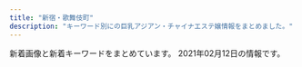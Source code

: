 ```yaml
---
title: "新宿・歌舞伎町"
description: "キーワード別にの巨乳アジアン・チャイナエステ嬢情報をまとめました。"
---
```


新着画像と新着キーワードをまとめています。
2021年02月12日の情報です。

<DmmAffiliateIns />
<KeywordTable
  shops={
    [
    {
        "name": "\u30c6\u30bb\u30e9-Tethera-",
        "img_links": [
            "http://aroma-massage.red/images/cg1.jpg",
            "http://aroma-massage.red/images/acb.jpg",
            "http://aroma-massage.red/images/sta1.jpg",
            "http://aroma-massage.red/images/kan.jpg",
            "http://aroma-massage.red/images/stal.jpg",
            "http://aroma-massage.red/images/qr.jpg",
            "http://aroma-massage.red/images/cg2.jpg",
            "http://aroma-massage.red/images/sta4.jpg",
            "http://aroma-massage.red/images/toph.png",
            "http://aroma-massage.red/images/option.jpg",
            "http://aroma-massage.red/images/cg3.jpg",
            "http://aroma-massage.red/images/cg4.jpg",
            "http://aroma-massage.red/images/sta6.jpg",
            "http://aroma-massage.red/images/sysl.jpg",
            "http://aroma-massage.red/images/sta5.jpg",
            "http://aroma-massage.red/images/sta3.jpg",
            "http://aroma-massage.red/images/sta2.jpg",
            "http://aroma-massage.red/images/tm.png",
            "http://aroma-massage.red/images/creditcard.jpg",
            "http://aroma-massage.red/images/nft.jpg",
            "http://aroma-massage.red/images/card.jpg",
            "http://aroma-massage.red/images/fbb.jpg",
            "http://aroma-massage.red/images/cg6.jpg",
            "http://aroma-massage.red/images/cg5.jpg",
            "http://aroma-massage.red/images/fbt.jpg",
            "http://aroma-massage.red/images/int.jpg"
        ],
        "url": "http://aroma-massage.red/",
        "station": "JR\u65b0\u5bbf\u99c5\u6771\u53e3",
        "keywords": {
            "E": 10,
            "D": 20
        }
    },
    {
        "name": "Fairy Girl",
        "keywords": {},
        "img_links": [
            "http://fairy-girl.work/img/yuki1.jpg",
            "http://fairy-girl.work/img/eri2.jpg",
            "http://fairy-girl.work/images/int1.jpg",
            "http://fairy-girl.work/images/ac1.jpg",
            "http://fairy-girl.work/images/sys2.jpg",
            "http://fairy-girl.work/images/7.jpg",
            "http://fairy-girl.work/img/mari1.jpg",
            "http://fairy-girl.work/img/misa1.jpg",
            "http://fairy-girl.work/images/10.jpg",
            "http://fairy-girl.work/staff/yuki.jpg",
            "http://fairy-girl.work/images/8.jpg",
            "http://fairy-girl.work/images/staff_t.jpg",
            "http://fairy-girl.work/img/rina1.jpg",
            "http://fairy-girl.work/images/2.jpg",
            "http://fairy-girl.work/img/yuyu1.jpg",
            "http://fairy-girl.work/images/6.jpg",
            "http://fairy-girl.work/staff/misa.jpg",
            "http://fairy-girl.work/images/9.jpg",
            "http://fairy-girl.work/img/rara1.jpg",
            "http://fairy-girl.work/img/rika1.jpg",
            "http://fairy-girl.work/images/tr.jpg",
            "http://fairy-girl.work/staff/eri.jpg",
            "http://fairy-girl.work/img/kiki1.jpg",
            "http://fairy-girl.work/staff/yuyu.jpg",
            "http://fairy-girl.work/staff/hitomi.jpg",
            "http://fairy-girl.work/images/news.jpg",
            "http://fairy-girl.work/img/hitomi1.jpg",
            "http://fairy-girl.work/staff/rina.jpg",
            "http://fairy-girl.work/images/bana0404_4.png",
            "http://fairy-girl.work/images/ac2.jpg",
            "http://fairy-girl.work/images/sys1.jpg",
            "http://fairy-girl.work/images/interior_t.jpg",
            "http://fairy-girl.work/images/5.jpg",
            "http://fairy-girl.work/images/1.jpg",
            "http://fairy-girl.work/images/11.jpg",
            "http://fairy-girl.work/staff/kana.jpg",
            "http://fairy-girl.work/images/3.jpg",
            "http://fairy-girl.work/staff/rara.jpg",
            "http://fairy-girl.work/img/eri1.jpg",
            "http://fairy-girl.work/staff/mari.jpg",
            "http://fairy-girl.work/img/kiki2.jpg",
            "http://fairy-girl.work/img/kana1.jpg",
            "http://fairy-girl.work/staff/kiki.jpg",
            "http://fairy-girl.work/images/int2.jpg",
            "http://fairy-girl.work/images/line.png",
            "http://fairy-girl.work/images/mobile.jpg",
            "http://fairy-girl.work/staff/rika.jpg",
            "http://fairy-girl.work/images/12.jpg"
        ],
        "station": "JR\u65b0\u5bbf\u99c5\u897f\u53e3",
        "url": "http://fairy-girl.work/"
    },
    {
        "station": "\u897f\u6b66\u65b0\u5bbf\u99c5\u5317\u53e3",
        "name": "CLEAR-\u30af\u30ea\u30a2-",
        "url": "http://clear-es.net/",
        "keywords": {
            "F": 1,
            "88": 4,
            "87": 2,
            "D": 8,
            "86": 2,
            "90": 2,
            "89": 1,
            "C": 1,
            "E": 1
        },
        "img_links": [
            "http://clear-es.net/uploads/f426bd85a8f6a9eac87e55b2d44c4bd5.jpg",
            "http://clear-es.net/images/girls_03.jpg",
            "http://clear-es.net/images/index_03.jpg",
            "http://clear-es.net/images/index_18.jpg",
            "http://clear-es.net/yamituki-n/uploads/images/rena02.jpg",
            "http://clear-es.net/images/koko_1.jpg",
            "http://clear-es.net/images/service_11.jpg",
            "http://clear-es.net/uploads/c1f6d0346f5cb109ac62c21a58c7deff.jpg",
            "http://clear-es.net/images/index_06.jpg",
            "http://clear-es.net/images/index_09.jpg",
            "http://clear-es.net/images/gallery_11.jpg",
            "http://clear-es.net/images/index_27.jpg",
            "http://clear-es.net/images/index_13.jpg",
            "http://clear-es.net/my_work/images/pic1.png",
            "http://clear-es.net/yamituki-n/uploads/images/mika03s.jpg",
            "http://clear-es.net/images/index_10.jpg",
            "http://clear-es.net/uploads/09bdd5637edec4bfa3d47a7e9874640b.jpg",
            "http://clear-es.net/uploads/10299154955d10c3b815a5638a35a934.jpg",
            "http://clear-es.net/images/index_19.jpg",
            "http://clear-es.net/images/index_23.jpg",
            "http://clear-es.net/yamituki-n/uploads/images/juri01s.jpg",
            "http://clear-es.net/images/index_28_01.jpg",
            "http://clear-es.net/images/index_15.jpg",
            "http://clear-es.net/uploads/2aa97908694153fb149943f0b8445352.jpg",
            "http://clear-es.net/uploads/22c8968348a9acc2dfc9ab0aecb09c27.jpg",
            "http://clear-es.net/yamituki-n/uploads/images/yui01.jpg",
            "http://clear-es.net/images/index_05.jpg",
            "http://clear-es.net/images/index_02.jpg",
            "http://clear-es.net/uploads/e1133a4ba0f8c81f9d272f5793bda380.jpg",
            "http://clear-es.net/uploads/7553669390f1cc93427a4f6ad33b4668.jpg",
            "http://clear-es.net/images/index_17.jpg",
            "http://clear-es.net/images/index_04.jpg",
            "http://clear-es.net/images/index_14.jpg",
            "http://clear-es.net/images/girls_13.jpg",
            "http://clear-es.net/images/girls_11.jpg",
            "http://clear-es.net/images/index_26.jpg",
            "http://clear-es.net/images/index_12.jpg",
            "http://clear-es.net/uploads/a62d7f24a5b9a4fd5aeef678eb24ef4b.jpg",
            "http://clear-es.net/uploads/97eb17743f96fd7f0551aab0bedd5e6f.jpg",
            "http://clear-es.net/uploads/deba56537604611ac3b8da004b92d809.jpg",
            "http://clear-es.net/yamituki-n/uploads/images/rena01.jpg",
            "http://clear-es.net/images/index_11.jpg",
            "http://clear-es.net/images/index_08.jpg",
            "http://clear-es.net/images/index_25.jpg",
            "http://clear-es.net/images/index_20.jpg",
            "http://clear-es.net/images/index_01.jpg",
            "http://clear-es.net/images/index_21.jpg",
            "http://clear-es.net/images/index_28.jpg",
            "http://clear-es.net/uploads/cec0ed392fe00d8e3ff867c0625809e6.jpg",
            "http://clear-es.net/yamituki-n/uploads/images/mmexport1576417470781.jpg",
            "http://clear-es.net/images/index_24.jpg",
            "http://clear-es.net/images/index_07.jpg"
        ]
    },
    {
        "name": "sweet-\u30b9\u30a6\u30a3\u30fc\u30c8-",
        "img_links": [
            "http://sweety-est.tokyo/images/tit-sub6.jpg",
            "http://sweety-est.tokyo/images/kan1.jpg",
            "http://sweety-est.tokyo/images/r4.jpg",
            "http://sweety-est.tokyo/images/cg01.jpg",
            "http://sweety-est.tokyo/images/m4.jpg",
            "http://sweety-est.tokyo/images/sys.jpg",
            "http://sweety-est.tokyo/images/r1.jpg",
            "http://sweety-est.tokyo/images/cg05.jpg",
            "http://sweety-est.tokyo/images/cg03.jpg",
            "http://sweety-est.tokyo/images/tit-sub5.jpg",
            "http://sweety-est.tokyo/images/cg06.jpg",
            "http://sweety-est.tokyo/images/r5.jpg",
            "http://sweety-est.tokyo/images/a6.jpg",
            "http://sweety-est.tokyo/images/slider-img002.jpg",
            "http://sweety-est.tokyo/images/r6.jpg",
            "http://sweety-est.tokyo/images/qr.jpg",
            "http://sweety-est.tokyo/images/b-online.png",
            "http://sweety-est.tokyo/images/tit-sub4.jpg",
            "http://sweety-est.tokyo/images/kan.jpg",
            "http://sweety-est.tokyo/images/b-tel.png",
            "http://sweety-est.tokyo/images/r3.jpg",
            "http://sweety-est.tokyo/images/r2.jpg",
            "http://sweety-est.tokyo/images/a8.jpg",
            "http://sweety-est.tokyo/images/slider-img003.jpg",
            "http://sweety-est.tokyo/link/menlog.jpg",
            "http://sweety-est.tokyo/images/cg07.jpg",
            "http://sweety-est.tokyo/images/a2.jpg",
            "http://sweety-est.tokyo/images/m2.jpg",
            "http://sweety-est.tokyo/images/a4.jpg",
            "http://sweety-est.tokyo/images/cg08.jpg",
            "http://sweety-est.tokyo/images/a3.jpg",
            "http://sweety-est.tokyo/images/slider-img001.jpg",
            "http://sweety-est.tokyo/images/cg011.jpg",
            "http://sweety-est.tokyo/images/a7.jpg",
            "http://sweety-est.tokyo/images/m1.jpg",
            "http://sweety-est.tokyo/images/m3.jpg",
            "http://sweety-est.tokyo/images/tit-sub2.jpg",
            "http://sweety-est.tokyo/images/a5.jpg",
            "http://sweety-est.tokyo/images/tit-sub3.jpg",
            "http://sweety-est.tokyo/images/a1.jpg",
            "http://sweety-est.tokyo/images/cg02.jpg",
            "http://sweety-est.tokyo/images/tit-sub1.jpg"
        ],
        "url": "http://sweety-est.tokyo/",
        "keywords": {
            "D": 2,
            "86": 12,
            "87": 2,
            "E": 8
        },
        "station": "JR\u65b0\u5bbf\u99c5\u897f\u53e3"
    },
    {
        "img_links": [
            "https://static.wixstatic.com/media/1f1430_c48456140f404f1eb9a47dfd01d1d032~mv2.jpg",
            "https://static.wixstatic.com/media/1f1430_2511e8409a39492bab1eeffd58a5eb1f~mv2.jpg",
            "https://static.wixstatic.com/media/1f1430_f16ba939f42f47d688a43ba736f9d100~mv2.jpg",
            "https://static.wixstatic.com/media/1f1430_b6622178bf9c45a68912520b4b2de175~mv2.png",
            "https://static.wixstatic.com/media/1f1430_d824a82ebc40424facf31978d80b293b~mv2.png",
            "https://static.wixstatic.com/media/1f1430_4b2c5243bdbe40858057386a16dce231~mv2.png",
            "https://static.wixstatic.com/media/1f1430_7ff5719c25b243d18c7fb6db890677f9~mv2.jpg",
            "https://static.wixstatic.com/media/1f1430_e11d2a49cf1a4130a10a3e09053a46fc~mv2.png",
            "https://static.wixstatic.com/media/1f1430_890ca68d29e04e7a8c96e4198a653ed3~mv2.jpg",
            "https://static.wixstatic.com/media/1f1430_184f66b9eb914c26b47be78d54152284~mv2.jpg",
            "https://static.wixstatic.com/media/1f1430_4ef445c14af547ffb085a4c73252e22c~mv2.jpg",
            "https://static.wixstatic.com/media/1f1430_f4c9cbbcc36c44f1a8be8eb3138b0b46~mv2.jpg",
            "https://static.wixstatic.com/media/1f1430_704c1cfac22b4288a4aaa588c496ab40~mv2.jpg",
            "https://static.wixstatic.com/media/1f1430_27c850c6656448c68b705e2a69f8d3e0~mv2.png",
            "https://static.wixstatic.com/media/1f1430_04f93cdec45f4c4e8d0fa69dc26b3e38~mv2.jpg",
            "https://static.wixstatic.com/media/1f1430_d0a7ae614e0b423886aa6d1beca9a87a~mv2.jpg",
            "https://static.wixstatic.com/media/1f1430_e5113a1a86b8410db0438745823a2d2c~mv2.png",
            "https://static.wixstatic.com/media/1f1430_c572ee153c0c46e096e6301fe82e2f11~mv2.jpg",
            "https://static.wixstatic.com/media/1f1430_5b6db55133674387b978465361d1f5af~mv2.jpg",
            "https://static.wixstatic.com/media/1f1430_8e7ae52f03b14e31be6ff7b1038f2896~mv2.jpg",
            "https://static.wixstatic.com/media/1f1430_d26df1a13af049c9a7afeac5e58c5323~mv2.jpg",
            "https://static.wixstatic.com/media/1f1430_f8b09777e1a6414b8cb281db6e6fd8e4~mv2.jpg",
            "https://static.wixstatic.com/media/1f1430_0ea86bd4429f44fa96f0a1277a1c2d6e~mv2.jpg"
        ],
        "station": "JR\u65b0\u5bbf\u99c5\u6771\u53e3\u30fb\u6b4c\u821e\u4f0e\u753a",
        "keywords": {},
        "url": "https://www.hagoromo.tokyo/",
        "name": "\u7fbd\u8863\uff5e\u306f\u3054\u308d\u3082\uff5e"
    },
    {
        "station": "JR\u65b0\u5bbf\u99c5\u6771\u53e3",
        "img_links": [
            "http://crystal-est.net/uploads/crystal/2017/03/btn_top_03.png",
            "http://crystal-est.net/uploads/crystal/2020/12/img_6907.jpeg",
            "http://crystal-est.net/uploads/crystal/2017/03/bnr_side_042.png",
            "http://crystal-est.net/uploads/crystal/2018/07/wechatimg30.jpeg",
            "http://crystal-est.net/uploads/crystal/2017/03/bnr_side_052.png",
            "http://crystal-est.net/uploads/crystal/2018/07/wechatimg31.jpeg",
            "http://crystal-est.net/uploads/crystal/2020/12/img_6902.jpg",
            "http://crystal-est.net/uploads/crystal/2017/04/line2.png",
            "http://crystal-est.net/uploads/crystal/images/p01.png",
            "http://ruby-es.com/uploads/rubyes/2017/02/img_info_06.png",
            "http://crystal-est.net/uploads/crystal/2017/03/btn_top_01.png",
            "http://crystal-est.net/uploads/crystal/2017/02/ameba.jpg",
            "http://crystal-est.net/uploads/crystal/2017/03/r1.jpg",
            "http://ruby-es.com/uploads/rubyes/2017/02/img_info_02.png",
            "http://crystal-est.net/uploads/crystal/2017/03/subvisual_qa.png",
            "http://crystal-est.net/uploads/crystal/2017/03/icon_flower.png",
            "http://crystal-est.net/uploads/crystal/2018/07/wechatimg125.jpeg",
            "http://crystal-est.net/uploads/crystal/2017/03/subvisual_reserve.png",
            "http://ruby-es.com/uploads/rubyes/2017/02/img_info_03.png",
            "http://crystal-est.net/uploads/crystal/2017/07/yuyu2.jpeg",
            "http://crystal-est.net/uploads/crystal/2020/12/img_6830.jpg",
            "http://crystal-est.net/uploads/crystal/2017/03/r3.jpg",
            "http://crystal-est.net/uploads/crystal/2017/03/subvisual_contact.png",
            "http://crystal-est.net/uploads/crystal/2017/03/subvisual_info.png",
            "http://crystal-est.net/uploads/crystal/2017/03/bnr_side_032.png",
            "http://crystal-est.net/uploads/crystal/2017/03/r2.jpg",
            "http://crystal-est.net/uploads/crystal/2018/08/wechatimg51.jpeg",
            "http://ruby-es.com/uploads/rubyes/2017/02/img_info_04.png",
            "http://crystal-est.net/uploads/crystal/2017/03/btn_top_02.png",
            "http://crystal-est.net/uploads/crystal/2017/02/wifi.jpg",
            "http://crystal-est.net/uploads/crystal/images/icon_flower.png",
            "http://ruby-es.com/uploads/rubyes/2017/02/img_info_01.png",
            "http://crystal-est.net/uploads/crystal/2017/03/subvisual_enquete1.png",
            "http://crystal-est.net/uploads/crystal/2018/07/wechatimg94.jpeg",
            "http://crystal-est.net/uploads/crystal/2020/11/tel.jpg",
            "http://crystal-est.net/uploads/crystal/2017/03/subvisual_link.png",
            "http://crystal-est.net/uploads/crystal/2018/08/wechatimg49.jpeg",
            "http://crystal-est.net/uploads/crystal/2017/03/treatment2.png",
            "http://crystal-est.net/uploads/crystal/2018/05/mayu1.jpeg",
            "http://crystal-est.net/uploads/crystal/2018/07/wechatimg26.jpeg",
            "http://crystal-est.net/uploads/crystal/images/no-photo.jpg",
            "http://crystal-est.net/uploads/crystal/2017/04/web.png",
            "http://crystal-est.net/uploads/crystal/images/xing.png",
            "http://ruby-es.com/uploads/rubyes/2017/02/img_info_05.png",
            "http://crystal-est.net/uploads/crystal/images/subvisual_staff.png",
            "http://crystal-est.net/uploads/crystal/2017/03/r4.jpg",
            "http://crystal-est.net/uploads/crystal/2017/04/leftmovie.png",
            "http://crystal-est.net/uploads/crystal/2017/04/bnr_side_01.png",
            "http://crystal-est.net/uploads/crystal/2017/03/subvisual_magazine1.png",
            "http://crystal-est.net/uploads/crystal/2017/03/ruby6.png",
            "http://crystal-est.net/uploads/crystal/2017/03/bnr_side_credit1.png"
        ],
        "keywords": {
            "C": 1
        },
        "name": "\u30af\u30ea\u30b9\u30bf\u30eb",
        "url": "http://crystal-est.net/"
    },
    {
        "name": "\u30aa\u30fc\u30ed\u30e9",
        "url": "https://aurora.iest.info/",
        "station": "JR\u65b0\u5bbf\u99c5\u6771\u53e3\u30fb\u6b4c\u821e\u4f0e\u753a",
        "keywords": {
            "C": 472,
            "87": 138,
            "90": 59,
            "\u5de8\u4e73": 40,
            "\u4e73": 40,
            "86": 354,
            "85": 295,
            "E": 197,
            "F": 79,
            "84": 295
        },
        "img_links": [
            "https://aurora.iest.info/photos/sites/13/2021/01/2021011420031078.jpeg",
            "https://aurora.iest.info/photos/sites/13/2020/12/2020122614542669.jpeg",
            "https://aurora.iest.info/photos/sites/13/2021/02/2021021015272947-600x600.jpeg",
            "https://aurora.iest.info/images/info_sp.png",
            "https://aurora.iest.info/photos/sites/13/2021/02/2021021218000163.jpeg",
            "https://aurora.iest.info/images/room1.jpg",
            "https://aurora.iest.info/photos/sites/13/2021/02/2021021022594740.jpeg",
            "https://aurora.iest.info/photos/sites/13/2021/01/202101031920028.jpeg",
            "https://aurora.iest.info/photos/sites/13/2020/10/2020101018384481.jpeg",
            "https://aurora.iest.info/photos/sites/13/2020/11/2020110420084826.jpeg",
            "https://aurora.iest.info/photos/sites/13/2020/12/2020122916203593.jpeg",
            "https://aurora.iest.info/photos/sites/13/2020/12/2020122614044220.jpeg",
            "https://aurora.iest.info/photos/sites/13/2021/01/2021011713121341.jpeg",
            "https://aurora.iest.info/photos/sites/13/2021/01/2021011317231918.jpeg",
            "https://aurora.iest.info/photos/sites/13/2021/01/2021011317502475.jpeg",
            "https://aurora.iest.info/images/room3.jpg",
            "https://aurora.iest.info/images/room2.jpg",
            "https://aurora.iest.info/images/head_tel.png",
            "https://aurora.iest.info/photos/sites/13/2020/12/2020122614062046.jpeg",
            "https://aurora.iest.info/photos/sites/13/2020/09/2020090701592721.jpeg",
            "https://aurora.iest.info/photos/sites/13/2021/02/2021021015272947.jpeg",
            "https://aurora.iest.info/images/side_mobile.jpg",
            "https://aurora.iest.info/photos/sites/13/2020/10/2020100900362277.jpeg",
            "https://aurora.iest.info/photos/sites/13/2020/11/2020111207401521.jpeg",
            "https://aurora.iest.info/photos/sites/13/2020/10/2020102421582718.jpeg",
            "https://aurora.iest.info/images/room4.jpg",
            "https://aurora.iest.info/photos/sites/13/2021/02/2021020517033067.jpeg",
            "https://aurora.iest.info/photos/sites/13/2020/12/2020122614271778.jpeg"
        ]
    },
    {
        "img_links": [
            "http://yurali.oks.bz/images/room4.jpg",
            "http://yurali.oks.bz/images/top.jpg",
            "http://yurali.oks.bz/images/s4.jpg",
            "http://yurali.oks.bz/images/room1.jpg",
            "http://yurali.oks.bz/images/acc2.jpg",
            "http://yurali.oks.bz/images/acc4.jpg",
            "http://yurali.oks.bz/images/acc3.jpg",
            "http://yurali.oks.bz/images/acc1.jpg",
            "http://yurali.oks.bz/images/mobile.jpg",
            "http://yurali.oks.bz/images/s_new.png",
            "http://yurali.oks.bz/images/right.jpg",
            "http://yurali.oks.bz/photos/sites/48/2020/09/2020090809341490.jpg",
            "http://yurali.oks.bz/images/s2.jpg",
            "http://yurali.oks.bz/photos/sites/48/2020/09/2020090809341067.jpg",
            "http://yurali.oks.bz/images/s3.jpg",
            "http://yurali.oks.bz/images/content.jpg",
            "http://yurali.oks.bz/images/room3.jpg",
            "http://yurali.oks.bz/photos/sites/48/2020/06/2020063002493351.jpg",
            "http://yurali.oks.bz/photos/sites/48/2020/09/2020090809340917.jpg",
            "http://yurali.oks.bz/images/s1.jpg",
            "http://yurali.oks.bz/photos/sites/48/2020/09/2020090809341126.jpg",
            "http://yurali.oks.bz/images/room2.jpg",
            "http://yurali.oks.bz/photos/sites/48/2020/09/202009080934129.jpg",
            "http://yurali.oks.bz/images/line.jpg",
            "http://yurali.oks.bz/images/kanban.jpg"
        ],
        "station": "JR\u65b0\u5bbf\u99c5\u897f\u53e3",
        "url": "http://yurali.oks.bz/",
        "name": "\u6c17\u697d",
        "keywords": {
            "86": 14,
            "D": 28,
            "E": 14,
            "87": 14,
            "85": 14
        }
    },
    {
        "station": "\u65b0\u5bbf\u4e09\u4e01\u76ee\u99c5E1\u51fa\u53e3",
        "img_links": [
            "http://sakura-relax.net/images/top-img02.png",
            "http://sakura-relax.net/images/cg04.jpg",
            "http://sakura-relax.net/images/tel.png",
            "http://sakura-relax.net/images/cg06.jpg",
            "http://sakura-relax.net/images/kan.jpg",
            "http://sakura-relax.net/images/top-img01.png",
            "http://sakura-relax.net/images/cg03.jpg",
            "http://sakura-relax.net/images/cg07.jpg",
            "http://sakura-relax.net/link/menlog.jpg",
            "http://sakura-relax.net/images/qrc.png"
        ],
        "keywords": {
            "E": 8,
            "C": 8,
            "85": 4,
            "87": 8,
            "86": 4
        },
        "name": "\u697d\u697d-\u30e9\u30af\u30e9\u30af-",
        "url": "http://sakura-relax.net/"
    },
    {
        "url": "http://pure-resort.tyo.cm/",
        "name": "\u30d4\u30e5\u30a2\u30ea\u30be\u30fc\u30c8II",
        "keywords": {
            "F": 1,
            "C": 1,
            "84": 1,
            "92": 1,
            "E": 2,
            "86": 5,
            "89": 2,
            "90": 2,
            "88": 3,
            "85": 3,
            "98": 2,
            "94": 1,
            "D": 10,
            "96": 1
        },
        "img_links": [
            "http://pure-resort.tyo.cm/images/s_Recruit.png",
            "http://pure-resort.tyo.cm/images/movie.jpg",
            "http://pure-resort.tyo.cm/photos/sites/79/2019/02/2019021613471797.jpg",
            "http://pure-resort.tyo.cm/photos/sites/79/2019/04/201904111031010.jpg",
            "http://pure-resort.tyo.cm/images/s_news.png",
            "http://pure-resort.tyo.cm/photos/sites/79/2019/08/2019082910403098.jpg",
            "http://pure-resort.tyo.cm/images/mobile.png",
            "http://pure-resort.tyo.cm/images/s_movie.png",
            "http://pure-resort.tyo.cm/photos/sites/79/2018/12/2018120620512437.jpg",
            "http://pure-resort.tyo.cm/images/s_Staff.png",
            "http://pure-resort.tyo.cm/images/s_Access.png",
            "http://pure-resort.tyo.cm/images/s_face.png",
            "http://pure-resort.tyo.cm/photos/sites/79/2018/12/2018120620515823.jpg",
            "http://pure-resort.tyo.cm/images/top.png",
            "http://pure-resort.tyo.cm/photos/sites/79/2019/05/2019052114301665.jpg",
            "http://pure-resort.tyo.cm/photos/sites/79/2019/10/2019100810264682.jpg",
            "http://pure-resort.tyo.cm/images/info_bj1.png",
            "http://pure-resort.tyo.cm/photos/sites/79/2018/12/2018120620510142.jpg",
            "http://pure-resort.tyo.cm/photos/sites/79/2019/01/2019011014121443.jpg",
            "http://pure-resort.tyo.cm/photos/sites/79/2019/06/2019061515583771.jpg",
            "http://pure-resort.tyo.cm/photos/sites/79/2019/03/2019032513361044.jpg",
            "http://pure-resort.tyo.cm/photos/sites/79/2019/03/2019032513361053.jpg",
            "http://pure-resort.tyo.cm/images/s_info.png",
            "http://pure-resort.tyo.cm/images/line1.png",
            "http://pure-resort.tyo.cm/images/line.png",
            "http://pure-resort.tyo.cm/photos/sites/79/2019/03/201903251336102.jpg",
            "http://pure-resort.tyo.cm/images/pure.png",
            "http://pure-resort.tyo.cm/images/s_Room.png",
            "http://pure-resort.tyo.cm/images/info_bj3.png",
            "http://pure-resort.tyo.cm/images/s_twitter.png",
            "http://pure-resort.tyo.cm/photos/sites/79/2019/06/2019060310424416.jpg",
            "http://pure-resort.tyo.cm/photos/sites/79/2019/03/2019032513361063.jpg",
            "http://pure-resort.tyo.cm/photos/sites/79/2020/02/2020020804143839.jpg",
            "http://pure-resort.tyo.cm/images/s_pick.png",
            "http://pure-resort.tyo.cm/photos/sites/79/2020/01/2020012408381891.jpg",
            "http://pure-resort.tyo.cm/images/news_bj1.png",
            "http://pure-resort.tyo.cm/photos/sites/79/2018/12/2018120620533769.jpg",
            "http://pure-resort.tyo.cm/photos/sites/79/2020/01/2020013001414859.jpg",
            "http://pure-resort.tyo.cm/images/news_bj3.png",
            "http://pure-resort.tyo.cm/photos/sites/79/2019/11/2019110401242820.jpg",
            "http://pure-resort.tyo.cm/photos/sites/79/2019/02/2019021613425634.png"
        ],
        "station": "JR\u65b0\u5bbf\u99c5\u6771\u53e3"
    },
    {
        "keywords": {
            "C": 8
        },
        "name": "KOYUKI",
        "url": "http://hi-msg.com/koyuki/",
        "station": "JR\u65b0\u5bbf\u99c5\u6771\u53e3",
        "img_links": [
            "http://hi-msg.com/koyuki/img/re.png",
            "http://hi-msg.com/koyuki/img/botton.png",
            "http://hi-msg.com/koyuki/img/p-2-1.jpg",
            "http://hi-msg.com/koyuki/img/english-t1.png",
            "http://hi-msg.com/koyuki/img/english-t3.png",
            "http://hi-msg.com/koyuki/img/p-0.jpg",
            "http://hi-msg.com/koyuki/img/p-7.jpg",
            "http://hi-msg.com/koyuki/img/p-8-1.jpg",
            "http://hi-msg.com/koyuki/img/p-4-1.jpg",
            "http://hi-msg.com/koyuki/img/english-t6.png",
            "http://hi-msg.com/koyuki/img/kanban4s.jpg",
            "http://hi-msg.com/koyuki/img/english-t4.png",
            "http://hi-msg.com/koyuki/img/p-3-1.jpg",
            "http://hi-msg.com/koyuki/img/head.png",
            "http://hi-msg.com/koyuki/img/t-3.png",
            "http://hi-msg.com/koyuki/img/tel.png",
            "http://hi-msg.com/koyuki/img/p-11.jpg",
            "http://hi-msg.com/koyuki/img/p-5.jpg",
            "http://hi-msg.com/koyuki/img/p-1.jpg",
            "http://hi-msg.com/koyuki/img/card-english.png",
            "http://hi-msg.com/koyuki/img/p-8.jpg",
            "http://hi-msg.com/koyuki/img/tit.png",
            "http://hi-msg.com/koyuki/img/p-3.jpg",
            "http://hi-msg.com/koyuki/img/p-4.jpg",
            "http://hi-msg.com/koyuki/img/english-t2.png",
            "http://hi-msg.com/koyuki/img/p-9.jpg",
            "http://hi-msg.com/koyuki/img/english-t5.png",
            "http://hi-msg.com/koyuki/img/p-2.jpg",
            "http://hi-msg.com/koyuki/img/t-2.png",
            "http://hi-msg.com/koyuki/img/p-6-1.jpg",
            "http://hi-msg.com/koyuki/img/kanban4.jpg",
            "http://hi-msg.com/koyuki/img/t-1.png",
            "http://hi-msg.com/koyuki/img/p-7-1.jpg",
            "http://hi-msg.com/koyuki/img/p-6.jpg",
            "http://hi-msg.com/koyuki/img/newstback.png",
            "http://hi-msg.com/koyuki/img/p-10.jpg",
            "http://hi-msg.com/koyuki/img/card.png"
        ]
    },
    {
        "img_links": [
            "http://fairy.este88.com/images/ph1.jpg",
            "http://fairy.este88.com/images/r02.jpg",
            "http://fairy.este88.com/img/kixyoko1.jpg",
            "http://fairy.este88.com/img/mika1.jpg",
            "http://fairy.este88.com/images/mika1.jpg",
            "http://fairy.este88.com/images/momo1.jpg",
            "http://fairy.este88.com/images/r04.jpg",
            "http://fairy.este88.com/images/koyuki1.jpg",
            "http://fairy.este88.com/img/kaori1.jpg",
            "http://fairy.este88.com/images/kaori1.jpg",
            "http://fairy.este88.com/img/koyuki1.jpg",
            "http://fairy.este88.com/img/momo1.jpg",
            "http://fairy.este88.com/gals/sayuri1.jpg",
            "http://fairy.este88.com/gals/risa1.jpg",
            "http://fairy.este88.com/images/kixyoko1.jpg",
            "http://fairy.este88.com/images/r01.jpg",
            "http://fairy.este88.com/gals/nnana1.jpg",
            "http://fairy.este88.com/gals/koko1.jpg"
        ],
        "station": "\u897f\u6b66\u65b0\u5bbf\u99c5\u5317\u53e3",
        "name": "fairy\u30d5\u30a7\u30a2\u30ea\u30fc",
        "url": "http://fairy.este88.com/",
        "keywords": {}
    },
    {
        "name": "\u30b8\u30e5\u30ea\u30a2\u30f3",
        "img_links": [
            "https://mens-esthe.xyz/images/esthe3.jpg",
            "https://mens-esthe.xyz/staff/moe-l1.jpg",
            "https://mens-esthe.xyz/staff/miki-top.jpg",
            "https://mens-esthe.xyz/footer/footer-line.png",
            "https://mens-esthe.xyz/staff/rina-top.jpg",
            "https://mens-esthe.xyz/images/main1.jpg",
            "https://mens-esthe.xyz/images/esthe2.jpg",
            "https://mens-esthe.xyz/footer/footer-tel.png",
            "https://mens-esthe.xyz/images/header3.png",
            "https://mens-esthe.xyz/room/room-l5.jpg",
            "https://mens-esthe.xyz/staff/rina-s1.jpg",
            "https://mens-esthe.xyz/images/qrcode.png",
            "https://mens-esthe.xyz/room/room-l7.jpg",
            "https://mens-esthe.xyz/staff/rina-l1.jpg",
            "https://mens-esthe.xyz/images/main-sp.jpg",
            "https://mens-esthe.xyz/icon/yelp.png",
            "https://mens-esthe.xyz/room/room-l3.jpg",
            "https://mens-esthe.xyz/staff/kana-s1.jpg",
            "https://mens-esthe.xyz/staff/nami-l1.jpg",
            "https://mens-esthe.xyz/icon/line.png",
            "https://mens-esthe.xyz/staff/natsumi-l1.jpg",
            "https://mens-esthe.xyz/staff/kana-top.jpg",
            "https://mens-esthe.xyz/footer/footer-staff.png",
            "https://mens-esthe.xyz/staff/natsumi-top.jpg",
            "https://mens-esthe.xyz/staff/moe-s1.jpg",
            "https://mens-esthe.xyz/icon/facebook.png",
            "https://mens-esthe.xyz/images/esthe1.jpg",
            "https://mens-esthe.xyz/staff/nami-s1.jpg",
            "https://mens-esthe.xyz/staff/nami-top.jpg",
            "https://mens-esthe.xyz/icon/twitter.png",
            "https://mens-esthe.xyz/staff/miki-s1.jpg",
            "https://mens-esthe.xyz/room/room-l4.jpg",
            "https://mens-esthe.xyz/images/esthe4.jpg",
            "https://mens-esthe.xyz/staff/natsumi-s1.jpg",
            "https://mens-esthe.xyz/staff/kana-l1.jpg",
            "https://mens-esthe.xyz/room/room-l6.jpg",
            "https://mens-esthe.xyz/room/room-l8.jpg",
            "https://mens-esthe.xyz/images/clear.png",
            "https://mens-esthe.xyz/staff/miki-l1.jpg",
            "https://mens-esthe.xyz/room/room-l1.jpg",
            "https://mens-esthe.xyz/room/room-l2.jpg",
            "https://mens-esthe.xyz/staff/moe-top.jpg"
        ],
        "station": "JR\u65b0\u5bbf\u99c5\u6771\u5357\u53e3",
        "url": "https://mens-esthe.xyz/",
        "keywords": {
            "85": 7,
            "D": 28,
            "88": 7,
            "86": 28
        }
    },
    {
        "keywords": {
            "95": 35,
            "89": 71,
            "C": 51,
            "92": 23,
            "90": 65,
            "88": 26,
            "F": 102,
            "E": 159,
            "94": 54,
            "85": 38
        },
        "img_links": [
            "https://gokujo.iest.info/photos/sites/3/2020/10/2020100614352894.jpg",
            "https://gokujo.iest.info/images/sp_tit_staff02.jpg",
            "https://gokujo.iest.info/images/tit_link.jpg",
            "https://gokujo.iest.info/photos/sites/3/2020/10/2020100614352629.jpg",
            "https://gokujo.iest.info/images/room1_l.jpg",
            "https://gokujo.iest.info/photos/sites/3/2020/10/202010061435254.jpg",
            "https://gokujo.iest.info/images/nav_link01.png",
            "https://gokujo.iest.info/images/navbar-top.jpg",
            "https://gokujo.iest.info/images/tit_staff02.jpg",
            "https://gokujo.iest.info/images/room3_l.jpg",
            "https://gokujo.iest.info/photos/sites/3/2020/10/2020100614352922.jpg",
            "https://gokujo.iest.info/images/side_mobile.jpg",
            "https://gokujo.iest.info/images/sp_tit_staff.jpg",
            "https://gokujo.iest.info/images/end.png",
            "https://gokujo.iest.info/photos/sites/3/2020/10/202010061435276.jpg",
            "https://gokujo.iest.info/images/nav_link07.png",
            "https://gokujo.iest.info/images/nav_link03.png",
            "https://gokujo.iest.info/images/sp_tit_movie.jpg",
            "https://gokujo.iest.info/photos/sites/3/2020/10/2020100614353044.jpg",
            "https://gokujo.iest.info/images/sp_tit_pick.jpg",
            "https://gokujo.iest.info/photos/sites/3/2020/10/2020100614352832.jpg",
            "https://gokujo.iest.info/images/nav_link08.png",
            "https://gokujo.iest.info/images/sp_end.png",
            "https://gokujo.iest.info/images/nav_link02.png",
            "https://gokujo.iest.info/photos/sites/3/2020/10/2020100614353025.jpg",
            "https://gokujo.iest.info/images/nav_link06.png",
            "https://gokujo.iest.info/images/tit_staff.jpg",
            "https://gokujo.iest.info/images/room4_l.jpg",
            "https://gokujo.iest.info/photos/sites/3/2020/10/2020100614353122.jpg",
            "https://gokujo.iest.info/photos/sites/3/2020/10/2020100614352927.jpg",
            "https://gokujo.iest.info/images/tit_face.jpg",
            "https://gokujo.iest.info/photos/sites/3/2020/10/2020100614352799.jpg",
            "https://gokujo.iest.info/images/nav_link04.png",
            "https://gokujo.iest.info/images/sp_tit_info.jpg",
            "https://gokujo.iest.info/images/sp_tit_link.jpg",
            "https://gokujo.iest.info/images/tit_info.jpg",
            "https://gokujo.iest.info/images/top.png",
            "https://gokujo.iest.info/photos/sites/3/2020/10/2020100614353292.jpg",
            "https://gokujo.iest.info/photos/sites/3/2020/10/2020100614353293.jpg",
            "https://gokujo.iest.info/images/tit_pick.jpg",
            "https://gokujo.iest.info/images/room2_l.jpg",
            "https://gokujo.iest.info/photos/sites/3/2020/10/2020100614353148.jpg",
            "https://gokujo.iest.info/images/nav_link05.png",
            "https://gokujo.iest.info/images/sp_tit_twitter.jpg"
        ],
        "url": "https://gokujo.iest.info/",
        "station": "JR\u65b0\u5bbf\u99c5",
        "name": "\u65b0\u5bbf\u6975\u4e0a\u30e1\u30f3\u30ba\u30a8\u30b9\u30c6"
    },
    {
        "keywords": {
            "86": 2,
            "D": 3
        },
        "name": "\u4f73\u7e01 \uff5e\u304b\u3048\u3093\uff5e",
        "station": "\u897f\u6b66\u65b0\u5bbf\u99c5\u5317\u53e3",
        "img_links": [
            "http://ciretva.xyz/uploads/201021/1-201021155925315.jpg",
            "http://ciretva.xyz/uploads/201021/1-201021155T02L.jpg",
            "http://ciretva.xyz/picture/pick.jpg",
            "http://ciretva.xyz/picture/news.jpg",
            "http://ciretva.xyz/uploads/201021/1-201021155932238.jpg",
            "http://ciretva.xyz/picture/face_bj1.png",
            "http://ciretva.xyz/picture/room1.jpg",
            "http://ciretva.xyz/picture/face.jpg",
            "http://ciretva.xyz/picture/s_staff.png",
            "http://ciretva.xyz/picture/room4.jpg",
            "http://ciretva.xyz/uploads/201021/1-201021155913C7.jpg",
            "http://ciretva.xyz/uploads/201021/1-201021155T9631.jpg",
            "http://ciretva.xyz/picture/room2.jpg",
            "http://ciretva.xyz/uploads/201021/1-201021155Z4139.jpg",
            "http://ciretva.xyz/picture/room3.jpg",
            "http://ciretva.xyz/picture/top.jpg"
        ],
        "url": "http://ciretva.xyz/"
    },
    {
        "station": "JR\u65b0\u5bbf\u99c5\u5357\u53e3",
        "name": "\u7652\u3057\u306e\u5bbf",
        "url": "http://aes-aroma.com/",
        "img_links": [
            "http://aes-aroma.com/img/ttl_pickup.png",
            "http://aes-aroma.com/staff/haru/01.jpg",
            "http://aes-aroma.com/staff/yoko/02.jpg",
            "http://aes-aroma.com/img/ttl_staff.png",
            "http://aes-aroma.com/staff/ai/01.jpg",
            "http://aes-aroma.com/img/ttl_rec.png",
            "http://aes-aroma.com/i/files/homeimg.jpg",
            "http://aes-aroma.com/img/ttl_mobile.png",
            "http://aes-aroma.com/staff/nana/01.jpg",
            "http://aes-aroma.com/staff/miki/01.jpg",
            "http://aes-aroma.com/staff/mimi/01.jpg",
            "http://aes-aroma.com/staff/yoko/01.jpg",
            "http://aes-aroma.com/img/ttl_tnew.png",
            "http://aes-aroma.com/pic/head.png",
            "http://aes-aroma.com/staff/kaori/01.jpg",
            "http://aes-aroma.com/staff/koko/01.jpg"
        ],
        "keywords": {
            "C": 17
        }
    },
    {
        "url": "https://shinjuku-mensesthe.com/",
        "name": "\u5915\u9727 \u3086\u3046\u304e\u308a",
        "img_links": [
            "https://shinjuku-mensesthe.com/menu/blog.png",
            "https://shinjuku-mensesthe.com/menu/home.png",
            "https://shinjuku-mensesthe.com/massage/2020/09/14/hana-s1.jpg",
            "https://shinjuku-mensesthe.com/images/footer-r.png",
            "https://shinjuku-mensesthe.com/images/flower.png",
            "https://shinjuku-mensesthe.com/images/top2.jpg",
            "https://shinjuku-mensesthe.com/images/header3.png",
            "https://shinjuku-mensesthe.com/massage/2021/02/02/%E5%90%8D%E7%A7%B0%E6%9C%AA%E8%A8%AD%E5%AE%9A-2.jpg",
            "https://shinjuku-mensesthe.com/staff/arisa-s1.jpg",
            "https://shinjuku-mensesthe.com/images/top3.jpg",
            "https://shinjuku-mensesthe.com/room/room-l1.jpg",
            "https://shinjuku-mensesthe.com/staff/shiori-s1.jpg",
            "https://scdn.line-apps.com/n/line_add_friends/btn/ja.png",
            "https://shinjuku-mensesthe.com/2019/12/15/sayuri-s2.jpg",
            "https://shinjuku-mensesthe.com/staff/yukari-l1.jpg",
            "https://shinjuku-mensesthe.com/menu/staff.png",
            "https://shinjuku-mensesthe.com/menu/info.png",
            "https://shinjuku-mensesthe.com/staff/yume-s1.jpg",
            "https://shinjuku-mensesthe.com/images/main-sp.jpg",
            "https://shinjuku-mensesthe.com/images/qrcode.png",
            "https://shinjuku-mensesthe.com/room/room-l4.jpg",
            "https://shinjuku-mensesthe.com/room/room-l2.jpg",
            "https://shinjuku-mensesthe.com/massage/2020/10/05/yuki-s1.jpg",
            "https://shinjuku-mensesthe.com/staff/arisa-l1.jpg",
            "https://shinjuku-mensesthe.com/staff/kana-l1.jpg",
            "https://shinjuku-mensesthe.com/images/footer-l.png",
            "https://shinjuku-mensesthe.com/button/staff.png",
            "https://shinjuku-mensesthe.com/images/main-top.jpg",
            "https://shinjuku-mensesthe.com/staff/yume-l1.jpg",
            "https://shinjuku-mensesthe.com/massage/2020/07/31/covit19.jpg",
            "https://shinjuku-mensesthe.com/staff/kana-s1.jpg",
            "https://shinjuku-mensesthe.com/icon/facebook.png",
            "https://shinjuku-mensesthe.com/2020/01/23/sakura-s1.jpg",
            "https://shinjuku-mensesthe.com/images/main-small.jpg",
            "https://shinjuku-mensesthe.com/icon/yelp.png",
            "https://shinjuku-mensesthe.com/images/clear.png",
            "https://shinjuku-mensesthe.com/button/home.png",
            "https://shinjuku-mensesthe.com/massage/2020/08/16/riri-s1.jpg",
            "https://shinjuku-mensesthe.com/massage/2020/07/31/ai-s2.jpg",
            "https://shinjuku-mensesthe.com/icon/twitter.png",
            "https://shinjuku-mensesthe.com/staff/yukari-s1.jpg",
            "https://shinjuku-mensesthe.com/button/blog.png",
            "https://shinjuku-mensesthe.com/images/camp.png",
            "https://shinjuku-mensesthe.com/icon/line.png",
            "https://shinjuku-mensesthe.com/2020/01/23/miki-s1.jpg",
            "https://shinjuku-mensesthe.com/massage/2020/10/21/risa-s1.jpg",
            "https://shinjuku-mensesthe.com/room/room-l3.jpg",
            "https://shinjuku-mensesthe.com/link/mens-esthe.png",
            "https://shinjuku-mensesthe.com/images/top1.jpg"
        ],
        "keywords": {
            "F": 1
        },
        "station": "JR\u65b0\u5bbf\u99c5\u6771\u53e3"
    },
    {
        "url": "http://in-esthe.com/relair/",
        "name": "RELAIR \uff5e\u30ea\u30ec\u30a2\uff5e",
        "station": "\u65b0\u5bbf\u897f\u53e3\u99c5D5\u51fa\u53e3",
        "img_links": [
            "http://in-esthe.com/relair/img/tel.png",
            "http://in-esthe.com/relair/img/p-3.jpg",
            "http://in-esthe.com/relair/img/p-2.jpg",
            "http://in-esthe.com/relair/img/english-t4.png",
            "http://in-esthe.com/relair/img/p-1-1.jpg",
            "http://in-esthe.com/relair/img/fla1.png",
            "http://in-esthe.com/relair/img/botton.png",
            "http://in-esthe.com/relair/img/p-0.jpg",
            "http://in-esthe.com/relair/img/english-t1.png",
            "http://in-esthe.com/relair/img/t-1.png",
            "http://in-esthe.com/relair/img/t-2.png",
            "http://in-esthe.com/relair/img/english-t5.png",
            "http://in-esthe.com/relair/img/kanban4.jpg",
            "http://in-esthe.com/relair/img/p-1.jpg",
            "http://in-esthe.com/relair/img/p-8.jpg",
            "http://in-esthe.com/relair/img/english-t2.png",
            "http://in-esthe.com/relair/img/re.png",
            "http://in-esthe.com/relair/img/twitter.png",
            "http://in-esthe.com/relair/img/card-english.png",
            "http://in-esthe.com/relair/img/english-t3.png",
            "http://in-esthe.com/relair/img/fla.png",
            "http://in-esthe.com/relair/img/newstback.png",
            "http://in-esthe.com/relair/img/fla2.png",
            "http://in-esthe.com/relair/img/english-t6.png",
            "http://in-esthe.com/relair/img/p-3-1.jpg",
            "http://in-esthe.com/relair/img/p-9.jpg",
            "http://in-esthe.com/relair/img/head.png",
            "http://in-esthe.com/relair/img/s-1.jpg",
            "http://in-esthe.com/relair/img/p-7.jpg",
            "http://in-esthe.com/relair/img/t-3.png"
        ],
        "keywords": {
            "C": 8
        }
    }
]
}
/>
<DmmAffiliateScript />
